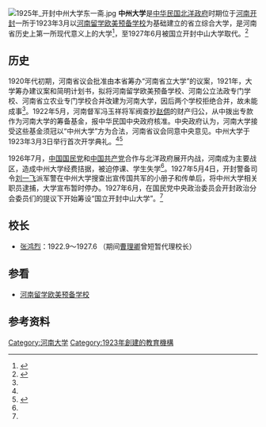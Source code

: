 
{{otheruse|subject=中华民国北洋政府时期的中州大学|other=1980年创办的同名大学|中州大学}}
[[File:1925年_开封中州大学东一斋.jpg|thumb]]
'''中州大学'''是[[北洋政府|中华民国北洋政府]]时期位于[[河南省_(中华民国)|河南]][[开封|开封]]一所于1923年3月以[[河南留学欧美预备学校|河南留学欧美预备学校]]为基础建立的省立综合大学，是河南省历史上第一所现代意义上的大学<ref>{{Cite book|title=世纪华章 纪念河南大学建校100周年书系 百年镜像|last=时勇编著；李文山主编；刘波副主编|first=|publisher=郑州：[[河南大学出版社|河南大学出版社]]|year=2012.09|isbn=978-7-5649-0956-7|location=|pages=20-22}}</ref>，至1927年6月被国立开封中山大学取代。<ref name="zzdx">{{cite web|url=http://news.henu.edu.cn/news/index/id/18377|title=河大历史沿革之二 中州大学|publisher=河南大学|date=2012-01-25|language=zh-hans|deadurl=yes|archiveurl=https://archive.is/20140627142500/http://news.henu.edu.cn/news/index/id/18377|archivedate=2014-06-27|accessdate=2014-06-27}}</ref>

==历史==
1920年代初期，河南省议会批准由本省筹办“河南省立大学”的议案，1921年，大学筹办建议案和简明计划书，拟将河南留学欧美预备学校、河南公立法政专门学校、河南省立农业专门学校合并改建为河南大学，因后两个学校拒绝合并，故未能成事<ref name="zzdx"/>。1922年5月，河南督军冯玉祥将军阀查抄[[赵倜|赵倜]]的财产归公，从中拨出专款作为河南大学的筹备基金，报中华民国中央政府核准。中央政府认为，河南大学接受这些基金须冠以“中州大学”方为合法，河南省议会同意中央意见。中州大学于1923年3月3日举行首次开学典礼。<ref name="zzdx"/><ref>{{Cite book|title=河南大学校史|last=河南大学校史修订组编|first=|publisher=郑州：河南大学出版社|year=2012.08|isbn=978-7-5649-0860-7|location=|pages=17-18}}</ref>

1926年7月，[[中国国民党|中国国民党]]和[[中国共产党|中国共产党]]合作与北洋政府展开内战，河南成为主要战区，造成中州大学经费拮据，被迫停课、学生失学<ref name="zzdx"/>。1927年5月4日，开封警备司令[[刘一飞|刘一飞]]派军警在中州大学搜查出宣传国共军的小册子和传单后，将中州大学相关职员逮捕，大学宣布暂时停办。1927年6月，在国民党中央政治委员会开封政治分会委员们的提议下开始筹设“国立开封中山大学”。<ref name="zzdx"/>

== 校长 ==
*[[張洪烈|张鸿烈]]：1922.9～1927.6 （期间[[曹理卿|曹理卿]]曾短暂代理校长）

== 参看 ==
*[[河南留学欧美预备学校|河南留学欧美预备学校]]

== 参考资料 ==
{{reflist}}
{{河南大学}}
[[Category:河南大学|Category:河南大学]]
[[Category:1923年創建的教育機構|Category:1923年創建的教育機構]]